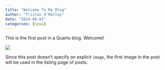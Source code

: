 ```yaml
---
title: "Welcome To My Blog"
author: "Tristan O'Malley"
date: "2024-08-01"
categories: [news]
---
```


This is the first post in a Quarto blog. Welcome!

![](thumbnail.jpg)

Since this post doesn't specify an explicit `image`, the first image in the post will be used in the listing page of posts.
